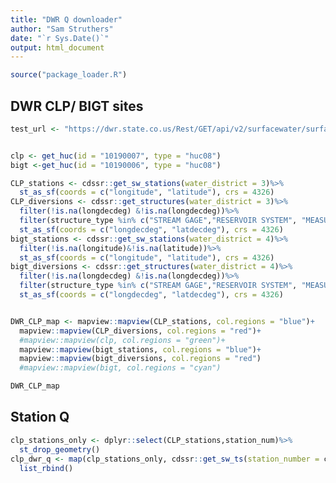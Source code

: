 ```yaml
---
title: "DWR Q downloader"
author: "Sam Struthers"
date: "`r Sys.Date()`"
output: html_document
---
```


```r
source("package_loader.R")
```

## DWR CLP/ BIGT sites


```r

test_url <- "https://dwr.state.co.us/Rest/GET/api/v2/surfacewater/surfacewatertsday/?format=json&dateFormat=dateOnly&fields=abbrev%2CmeasDate%2Cvalue%2CmeasUnit&encoding=deflate&abbrev=CLAFTCCO&min-measDate=10%2F01%2F2020&max-measDate=09%2F30%2F2022"


clp <- get_huc(id = "10190007", type = "huc08")
bigt <-get_huc(id = "10190006", type = "huc08")

CLP_stations <- cdssr::get_sw_stations(water_district = 3)%>%
  st_as_sf(coords = c("longitude", "latitude"), crs = 4326)
CLP_diversions <- cdssr::get_structures(water_district = 3)%>%
  filter(!is.na(longdecdeg) &!is.na(longdecdeg))%>%
  filter(structure_type %in% c("STREAM GAGE","RESERVOIR SYSTEM", "MEASURING POINT", "RESERVOIR", "DITCH"))%>%
  st_as_sf(coords = c("longdecdeg", "latdecdeg"), crs = 4326)
bigt_stations <- cdssr::get_sw_stations(water_district = 4)%>%
  filter(!is.na(longitude)&!is.na(latitude))%>%
  st_as_sf(coords = c("longitude", "latitude"), crs = 4326)
bigt_diversions <- cdssr::get_structures(water_district = 4)%>%
  filter(!is.na(longdecdeg) &!is.na(longdecdeg))%>%
  filter(structure_type %in% c("STREAM GAGE","RESERVOIR SYSTEM", "MEASURING POINT", "RESERVOIR", "DITCH"))%>%
  st_as_sf(coords = c("longdecdeg", "latdecdeg"), crs = 4326)


DWR_CLP_map <- mapview::mapview(CLP_stations, col.regions = "blue")+
  mapview::mapview(CLP_diversions, col.regions = "red")+
  #mapview::mapview(clp, col.regions = "green")+
  mapview::mapview(bigt_stations, col.regions = "blue")+
  mapview::mapview(bigt_diversions, col.regions = "red")
  #mapview::mapview(bigt, col.regions = "cyan")

DWR_CLP_map
```


## Station Q

```r

clp_stations_only <- dplyr::select(CLP_stations,station_num)%>%
  st_drop_geometry()
clp_dwr_q <- map(clp_stations_only, cdssr::get_sw_ts(station_number = clp_stations_only$station_num))%>%
  list_rbind()
```


